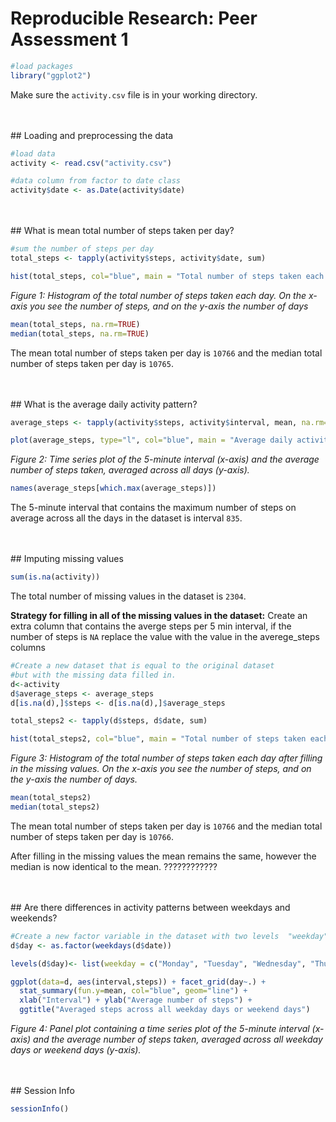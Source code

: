 # Reproducible Research: Peer Assessment 1
```r
#load packages
library("ggplot2")

```
Make sure the `activity.csv` file is in your working directory.


<br><br>
## Loading and preprocessing the data
```r
#load data
activity <- read.csv("activity.csv")

#data column from factor to date class
activity$date <- as.Date(activity$date)

```

<br><br>
## What is mean total number of steps taken per day?
```r
#sum the number of steps per day
total_steps <- tapply(activity$steps, activity$date, sum)

hist(total_steps, col="blue", main = "Total number of steps taken each day", xlab = " Total number of steps")
```

_Figure 1: Histogram of the total number of steps taken each day. On the x-axis you see the number of steps, and on the y-axis the number of days_


```r
mean(total_steps, na.rm=TRUE)
median(total_steps, na.rm=TRUE)

```

The mean total number of steps taken per day is `10766` and the median total number of steps taken per day is `10765`.

<br><br>
## What is the average daily activity pattern?
```r
average_steps <- tapply(activity$steps, activity$interval, mean, na.rm=TRUE)

plot(average_steps, type="l", col="blue", main = "Average daily activity pattern", xlab= "Time", ylab="Average number of steps" )
```

_Figure 2: Time series plot of the 5-minute interval (x-axis) and the average number of steps taken, averaged across all days (y-axis)._


```r
names(average_steps[which.max(average_steps)])
```

The 5-minute interval that contains the maximum number of steps on average across all the days in the dataset is interval `835`.

<br><br>
## Imputing missing values

```r
sum(is.na(activity))
```

The total number of missing values in the dataset is `2304`.

**Strategy for filling in all of the missing values in the dataset:**
Create an extra column that contains the averge steps per 5 min interval, if the number of steps is `NA` replace the value with the value in the averege_steps columns

```r
#Create a new dataset that is equal to the original dataset 
#but with the missing data filled in.
d<-activity
d$average_steps <- average_steps
d[is.na(d),]$steps <- d[is.na(d),]$average_steps
```

```r
total_steps2 <- tapply(d$steps, d$date, sum)

hist(total_steps2, col="blue", main = "Total number of steps taken each day", xlab = " Total number of steps")
```

_Figure 3: Histogram of the total number of steps taken each day after filling in the missing values. On the x-axis you see the number of steps, and on the y-axis the number of days._

```r
mean(total_steps2)
median(total_steps2)
```
The mean total number of steps taken per day is `10766` and the median total number of steps taken per day is `10766`.

After filling in the missing values the mean remains the same, however the median is now identical to the mean. ????????????

<br><br>
## Are there differences in activity patterns between weekdays and weekends?

```r
#Create a new factor variable in the dataset with two levels  "weekday" and "weekend" indicating whether a given date is a weekday or weekend day.
d$day <- as.factor(weekdays(d$date))

levels(d$day)<- list(weekday = c("Monday", "Tuesday", "Wednesday", "Thursday", "Friday"), weekend = c("Sunday", "Saturday"))

```

```r
ggplot(data=d, aes(interval,steps)) + facet_grid(day~.) + 
  stat_summary(fun.y=mean, col="blue", geom="line") +
  xlab("Interval") + ylab("Average number of steps") +
  ggtitle("Averaged steps across all weekday days or weekend days")

```

_Figure 4: Panel plot containing a time series plot of the 5-minute interval (x-axis) and the average number of steps taken, averaged across all weekday days or weekend days (y-axis)._

<br><br>
## Session Info
```r
sessionInfo()

```

